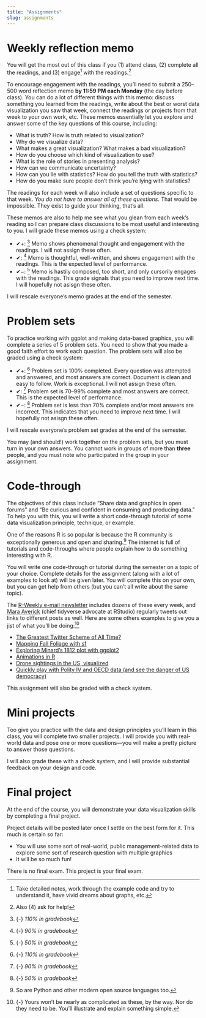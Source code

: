 ```yaml
---
title: "Assignments"
slug: assignments
---
```


# Weekly reflection memo

<span class="newthought">You will get the most out of this class</span> if you (1) attend class, (2) complete all the readings, and (3) engage^[Take detailed notes, work through the example code and try to understand it, have vivid dreams about graphs, etc.]  with the readings.^[Also (4) ask for help!]

To encourage engagement with the readings, you'll need to submit a 250–500 word reflection memo **by 11:59 PM each Monday** (the day before class). You can do a lot of different things with this memo: discuss something you learned from the readings, write about the best or worst data visualization you saw that week, connect the readings or projects from that week to your own work, etc. These memos essentially let you explore and answer some of the key questions of this course, including:

- What is truth? How is truth related to visualization?
- Why do we visualize data?
- What makes a great visualization? What makes a bad visualization?
- How do you choose which kind of visualization to use?
- What is the role of stories in presenting analysis?
- How can we communicate uncertainty?
- How can you lie with statistics? How do you tell the truth with statistics?
- How do you make sure people don’t think you’re lying with statistics?

The readings for each week will also include a set of questions specific to that week. *You do not have to answer all of these questions*. That would be impossible. They exist to guide your thinking, that's all.

These memos are also to help me see what you glean from each week's reading so I can prepare class discussions to be most useful and interesting to you. I will grade these memos using a check system:

- ✔+: ^[{-} *110% in gradebook*] Memo shows phenomenal thought and engagement with the readings. I will not assign these often.
- ✔: ^[{-} *90% in gradebook*] Memo is thoughtful, well-written, and shows engagement with the readings. This is the expected level of performance.
- ✔−: ^[{-} *50% in gradebook*] Memo is hastily composed, too short, and only cursorily engages with the readings. This grade signals that you need to improve next time. I will hopefully not asisgn these often.

I will rescale everyone's memo grades at the end of the semester.


# Problem sets

<span class="newthought">To practice working with ggplot</span> and making data-based graphics, you will complete a series of 5 problem sets. You need to show that you made a good faith effort to work each question. The problem sets will also be graded using a check system:

- ✔+: ^[{-} *110% in gradebook*] Problem set is 100% completed. Every question was attempted and answered, and most answers are correct. Document is clean and easy to follow. Work is exceptional. I will not assign these often.
- ✔: ^[{-} *90% in gradebook*] Problem set is 70–99% complete and most answers are correct. This is the expected level of performance.
- ✔−: ^[{-} *50% in gradebook*] Problem set is less than 70% complete and/or most answers are incorrect. This indicates that you need to improve next time. I will hopefully not asisgn these often.

I will rescale everyone's problem set grades at the end of the semester.

You may (and should!) work together on the problem sets, but you must turn in your own answers. You cannot work in groups of more than **three** people, and you must note who participated in the group in your assignment.


# Code-through

<span class="newthought">The objectives of this class include</span> "Share data and graphics in open forums" and "Be curious and confident in consuming and producing data." To help you with this, you will write a short code-through tutorial of some data visualization principle, technique, or example.

One of the reasons R is so popular is because the R community is exceptionally generous and open and sharing.^[So are Python and other modern open source languages too.] The internet is full of tutorials and code-throughs where people explain how to do something interesting with R.

You will write one code-through or tutorial during the semester on a topic of your choice. Complete details for the assignment (along with a lot of examples to look at) will be given later. You will complete this on your own, but you can get help from others (but you can't all write about the same topic).

The [R-Weekly e-mail newsletter](https://rweekly.org/) includes dozens of these every week, and [Mara Averick](https://twitter.com/dataandme) (chief tidyverse advocate at RStudio) regularly tweets out links to different posts as well. Here are some others examples to give you a jist of what you'll be doing:^[{-} Yours won't be nearly as complicated as these, by the way. Nor do they need to be. You'll illustrate and explain something simple.]

- [The Greatest Twitter Scheme of All Time?](https://www.garrickadenbuie.com/blog/2018/08/24/greatest-twitter-scheme/)
- [Mapping Fall Foliage with sf](https://rud.is/b/2017/09/18/mapping-fall-foliage-with-sf/)
- [Exploring Minard's 1812 plot with ggplot2](https://www.andrewheiss.com/blog/2017/08/10/exploring-minards-1812-plot-with-ggplot2/)
- [Animations in R](https://www.infoworld.com/video/89987/r-tip-animations-in-r)
- [Drone sightings in the US, visualized](https://www.andrewheiss.com/blog/2016/04/03/drone-sightings-in-the-us-visualized/)
- [Quickly play with Polity IV and OECD data (and see the danger of US democracy)](https://www.andrewheiss.com/blog/2017/08/26/quickly-play-with-polity-iv-and-oecd-data-and-see-the-danger-of-us-democracy/)

This assignment will also be graded with a check system.


# Mini projects

<span class="newthought">Too give you practice</span> with the data and design principles you'll learn in this class, you will complete two smaller projects. I will provide you with real-world data and pose one or more questions—you will make a pretty picture to answer those questions.

I will also grade these with a check system, and I will provide substantial feedback on your design and code.


# Final project

<span class="newthought">At the end of the course,</span> you will demonstrate your data visualization skills by completing a final project.

Project details will be posted later once I settle on the best form for it. This much is certain so far:

- You will use some sort of real-world, public management-related data to explore some sort of research question with multiple graphics
- It will be so much fun!

There is no final exam. This project is your final exam.
